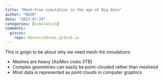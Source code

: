 ```yaml
---
title: "Mesh-free simulation in the age of Big Data"
author: "RD2N"
date: "2023-07-29"
categories: [simulation]
comments:
  giscus: 
    repo: ddrous/ddrous.github.io
---
```


This is goign to be about why we need mesh-fre simulations:

- Meshes are heavy [AsiMov costs 3TB]
- Complex geometries can easily be point-clouded rather than meshesd
- Most data is represented as point clouds in computer graphics


